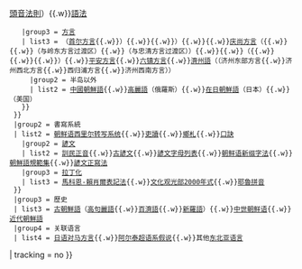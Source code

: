 {{Navbox
  |name   = 韓語
  |title  = [[朝鮮語]]
  |state  = {{{state|autocollapse}}}
  |group1 = 現代韓語
  | list1 = {{Navbox subgroup
    |group1 = 標準語
    | list1 = [[韓國標準語]]{{.w}}[[文化語]]
    |group2 = 特徵
    | list2 = [[朝鲜语音系|音韻]]（[[元音和谐律]]{{.w}}[[頭音法則]]）{{.w}}[[韩语语法|語法]]
    |group3 = [[朝鮮語方言|方言]]
    | list3 = {{Navbox subgroup
      |group1 = [[朝鮮半島]]
      | list1 = [[中部方言 (朝鲜语)|中部方言]]（[[忠清方言]]{{.w}}{{link-ko|京畿方言|경기_방언}}（[[首尔方言]]{{.w}}{{link-ko|京畿方言的分支|경기_방언#지역별_구분|其他京畿方言}}）{{.w}}{{link-ko|黃海方言|황해_방언}}{{.w}}{{link-ko|岭西方言|영서 방언|江原西部方言}}）{{.w}}{{link-ko|岭东方言|영동 방언|江原东部方言}}{{.w}}[[庆尚方言]]（{{link-ko|庆南方言|동남_방언#지역별_차이}}{{.w}}{{link-ko|庆北方言|동남_방언#지역별_차이}}{{.w}}{{link-ko|三陟方言|동남_방언#지역별_차이}}（与岭东方言过渡区）{{.w}}{{link-ko|闻庆方言|동남_방언#지역별_차이}}（与忠清方言过渡区））{{.w}}{{link-ko|咸鏡方言|함경도 방언}}{{.w}}{{link-ko|全羅方言|전라도 방언}}（{{link-ko|全东北部方言|서남 방언#방언 구분}}{{.w}}{{link-ko|全东南部方言|서남 방언#방언 구분}}{{.w}}{{link-ko|全西北部方言|서남 방언#방언 구분}}{{.w}}{{link-ko|全西南部方言|서남 방언#방언 구분}}）{{.w}}[[平安道方言|平安方言]]{{.w}}[[六镇方言]]{{.w}}[[濟州語]]（{{link-en|濟州語方言|Jeju_language#Geographic_distribution}}（济州东部方言{{.w}}济州西北方言{{.w}}西归浦方言{{.w}}济州西南方言））
      |group2 = 半岛以外
      | list2 = [[中國朝鮮語]]{{.w}}[[高麗語 (蘇聯)|高麗語]]（俄羅斯）{{.w}}[[在日朝鮮語]]（日本）{{.w}}{{link-ja|在美朝鮮語|在米朝鮮語}}（美国）
    }}
  }}
  |group2 = 書寫系統
  | list2 = {{Navbox subgroup
    | list1 = [[韓漢混用文]]{{.w}}[[朝鲜语西里尔转写系统]]{{.w}}[[吏讀]]{{.w}}[[鄉札]]{{.w}}[[口訣 (朝鮮語)|口訣]]
    |group2 = [[諺文]]
    | list2 = [[訓民正音]]{{.w}}[[古諺文]]{{.w}}[[諺文字母列表]]{{.w}}[[朝鲜语新缀字法]]{{.w}}[[朝鮮語規範集]]{{.w}}[[諺文正寫法]]
    |group3 = [[朝鮮語拉丁化|拉丁化]]
    | list3 = [[馬科恩-賴肖爾表記法]]{{.w}}[[文化观光部2000年式]]{{.w}}[[耶魯拼音]]
  }}
  |group3 = 歷史
  | list3 = [[古朝鮮語]]（[[高句麗語]]{{.w}}[[百濟語]]{{.w}}[[新羅語]]）{{.w}}[[中世朝鲜语]]{{.w}}[[朝鮮語|近代朝鮮語]]
  |group4 = 关联语言
  | list4 = [[日语]][[对马方言]]{{.w}}[[阿尔泰语系#阿尔泰超语系假说|阿尔泰超语系假说]]{{.w}}其他[[语言联盟#东北亚语言联盟|东北亚语言]]
| tracking = <includeonly>no</includeonly>
}}<noinclude>
{{Documentation}}</noinclude>